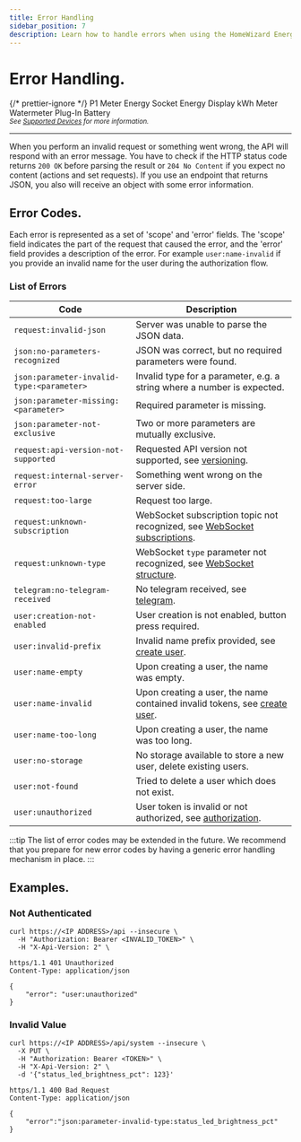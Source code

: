 ```yaml
---
title: Error Handling
sidebar_position: 7
description: Learn how to handle errors when using the HomeWizard Energy API.
---
```



# Error Handling.

{/* prettier-ignore */}
<Badge colorName='hw-green' icon='mdi:check' subtext='Requires Firmware 6.0000 or later'>P1 Meter</Badge>
<Badge colorName='hw-purple' icon='mdi:check' subtext='Supported in v1'>Energy Socket</Badge>
<Badge colorName='hw-grey' icon='mdi:wrench' subtext='In development'>Energy Display</Badge>
<Badge colorName='hw-green' icon='mdi:check' subtext='Supported'>kWh Meter</Badge>
<Badge colorName='hw-purple' icon='mdi:check' subtext='Supported in v1'>Watermeter</Badge>
<Badge colorName='hw-green' icon='mdi:check' subtext='Supported'>Plug-In Battery</Badge>
<br />
<sub>_See [Supported Devices](/docs/introduction#devices) for more information._</sub>

---

When you perform an invalid request or something went wrong, the API will respond with an error message. You have to check if the HTTP status code returns `200 OK` before parsing the result or `204 No Content` if you expect no content (actions and set requests).
If you use an endpoint that returns JSON, you also will receive an object with some error information.

## Error Codes.

Each error is represented as a set of 'scope' and 'error' fields. The 'scope' field indicates the part of the request that caused the error, and the 'error' field provides a description of the error. For example `user:name-invalid` if you provide an invalid name for the user during the authorization flow.

### List of Errors

| Code                                      | Description                                                                                                                   |
| ----------------------------------------- | ----------------------------------------------------------------------------------------------------------------------------- |
| `request:invalid-json`                    | Server was unable to parse the JSON data.                                                                                     |
| `json:no-parameters-recognized`           | JSON was correct, but no required parameters were found.                                                                      |
| `json:parameter-invalid-type:<parameter>` | Invalid type for a parameter, e.g. a string where a number is expected.                                                       |
| `json:parameter-missing:<parameter>`      | Required parameter is missing.                                                                                                |
| `json:parameter-not-exclusive`            | Two or more parameters are mutually exclusive.                                                                                |
| `request:api-version-not-supported`       | Requested API version not supported, see [versioning](/docs/versioning).                                                      |
| `request:internal-server-error`           | Something went wrong on the server side.                                                                                      |
| `request:too-large`                       | Request too large.                                                                                                            |
| `request:unknown-subscription`            | WebSocket subscription topic not recognized, see [WebSocket subscriptions](/docs/v2/websocket#subscribe).                     |
| `request:unknown-type`                    | WebSocket `type` parameter not recognized, see [WebSocket structure](/docs/v2/websocket#structure).                           |
| `telegram:no-telegram-received`           | No telegram received, see [telegram](/docs/v2/telegram#error-handling).                                                       |
| `user:creation-not-enabled`               | User creation is not enabled, button press required.                                                                          |
| `user:invalid-prefix`                     | Invalid name prefix provided, see [create user](/docs/v2/authorization#create-user-and-get-token).                            |
| `user:name-empty`                         | Upon creating a user, the name was empty.                                                                                     |
| `user:name-invalid`                       | Upon creating a user, the name contained invalid tokens, see [create user](/docs/v2/authorization#create-user-and-get-token). |
| `user:name-too-long`                      | Upon creating a user, the name was too long.                                                                                  |
| `user:no-storage`                         | No storage available to store a new user, delete existing users.                                                              |
| `user:not-found`                          | Tried to delete a user which does not exist.                                                                                  |
| `user:unauthorized`                       | User token is invalid or not authorized, see [authorization](/docs/v2/authorization).                                         |

:::tip
The list of error codes may be extended in the future. We recommend that you prepare for new error codes by having a generic error handling mechanism in place.
:::

## Examples.

### Not Authenticated

```shell title="Request"
curl https://<IP ADDRESS>/api --insecure \
  -H "Authorization: Bearer <INVALID_TOKEN>" \
  -H "X-Api-Version: 2" \
```

```http title="Response"
https/1.1 401 Unauthorized
Content-Type: application/json

{
    "error": "user:unauthorized"
}
```

### Invalid Value

```http title="Request"
curl https://<IP ADDRESS>/api/system --insecure \
  -X PUT \
  -H "Authorization: Bearer <TOKEN>" \
  -H "X-Api-Version: 2" \
  -d '{"status_led_brightness_pct": 123}'
```

```http title="Response"
https/1.1 400 Bad Request
Content-Type: application/json

{
    "error":"json:parameter-invalid-type:status_led_brightness_pct"
}
```
